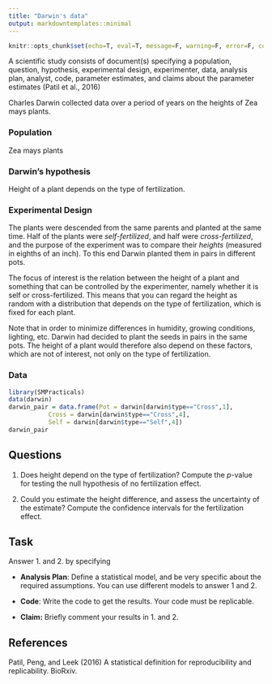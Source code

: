 ```yaml
---
title: "Darwin's data"
output: markdowntemplates::minimal
---
```


```r
knitr::opts_chunk$set(echo=T, eval=T, message=F, warning=F, error=F, comment=NA)
```

A scientific study consists of document(s) specifying a population, question, hypothesis, 
experimental design, experimenter, data, analysis plan, analyst, code, parameter estimates, and claims about the parameter estimates (Patil et al., 2016)

Charles Darwin collected data over a period of years on the heights of Zea mays plants. 

### Population

Zea mays plants

### Darwin's hypothesis

Height of a plant depends on the type of fertilization. 

### Experimental Design

The plants were descended from the same parents and planted at the same time. Half of the plants were *self-fertilized*, and half were *cross-fertilized*, and the purpose of the experiment was to compare their *heights* (measured in eighths of an inch). To this end Darwin planted them in pairs in different pots.

The focus of interest is the relation between the height of a plant and something that can be controlled by the experimenter, namely whether it is self or cross-fertilized. This means that you can regard the height as random with a distribution that depends on the type of fertilization, which is fixed for each plant. 

Note that in order to minimize differences in humidity, growing conditions, lighting, etc. Darwin had decided to plant the seeds in pairs in the same pots.
The height of a plant would therefore also depend on these factors, which are not of interest, not only on the type of fertilization. 

### Data

```r
library(SMPracticals)
data(darwin)
darwin_pair = data.frame(Pot = darwin[darwin$type=="Cross",1],
           Cross = darwin[darwin$type=="Cross",4],
           Self = darwin[darwin$type=="Self",4])
darwin_pair
```


## Questions


1. Does height depend on the type of fertilization? Compute the $p$-value for testing the null hypothesis of no fertilization effect. 

2. Could you estimate the height difference, and assess the uncertainty of the estimate? Compute the confidence intervals for the fertilization effect. 


## Task

Answer 1. and 2. by specifying

*  **Analysis Plan**: Define a statistical model, and be very specific about the required assumptions. You can use different models to answer 1 and 2. 

* **Code**: Write the code to get the results. Your code must be replicable. 

* **Claim:** Briefly comment your results in 1. and 2.


## References

Patil, Peng, and Leek (2016) A statistical definition for reproducibility and replicability. BioRxiv.
